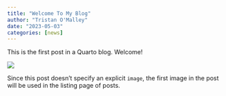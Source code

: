 ```yaml
---
title: "Welcome To My Blog"
author: "Tristan O'Malley"
date: "2023-05-03"
categories: [news]
---
```


This is the first post in a Quarto blog. Welcome!

![](thumbnail.jpg)

Since this post doesn't specify an explicit `image`, the first image in the post will be used in the listing page of posts.
